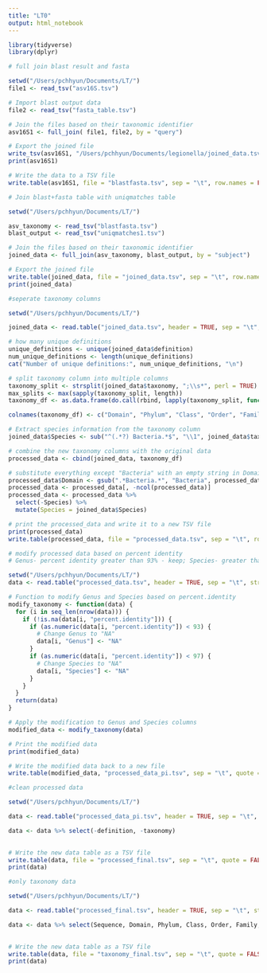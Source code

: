```yaml
---
title: "LT0"
output: html_notebook
---
```

```r
library(tidyverse)
library(dplyr)
```

```r
# full join blast result and fasta 

setwd("/Users/pchhyun/Documents/LT/")
file1 <- read_tsv("asv16S.tsv")

# Import blast output data
file2 <- read_tsv("fasta_table.tsv")

# Join the files based on their taxonomic identifier
asv16S1 <- full_join( file1, file2, by = "query")

# Export the joined file
write_tsv(asv16S1, "/Users/pchhyun/Documents/legionella/joined_data.tsv")
print(asv16S1)

# Write the data to a TSV file
write.table(asv16S1, file = "blastfasta.tsv", sep = "\t", row.names = FALSE)

```
```r
# Join blast+fasta table with uniqmatches table

setwd("/Users/pchhyun/Documents/LT/")

asv_taxonomy <- read_tsv("blastfasta.tsv")
blast_output <- read_tsv("uniqmatches1.tsv")

# Join the files based on their taxonomic identifier 
joined_data <- full_join(asv_taxonomy, blast_output, by = "subject")

# Export the joined file
write.table(joined_data, file = "joined_data.tsv", sep = "\t", row.names = FALSE)
print(joined_data)
```
```r
#seperate taxonomy columns 

setwd("/Users/pchhyun/Documents/LT/")

joined_data <- read.table("joined_data.tsv", header = TRUE, sep = "\t", stringsAsFactors = FALSE)

# how many unique definitions 
unique_definitions <- unique(joined_data$definition)
num_unique_definitions <- length(unique_definitions)
cat("Number of unique definitions:", num_unique_definitions, "\n")

# split taxonomy column into multiple columns
taxonomy_split <- strsplit(joined_data$taxonomy, ";\\s*", perl = TRUE)
max_splits <- max(sapply(taxonomy_split, length))
taxonomy_df <- as.data.frame(do.call(rbind, lapply(taxonomy_split, function(x) c(x, rep(NA, max_splits - length(x))))))

colnames(taxonomy_df) <- c("Domain", "Phylum", "Class", "Order", "Family", "Genus", "Species")

# Extract species information from the taxonomy column
joined_data$Species <- sub("^(.*?) Bacteria.*$", "\\1", joined_data$taxonomy)

# combine the new taxonomy columns with the original data
processed_data <- cbind(joined_data, taxonomy_df)

# substitute everything except "Bacteria" with an empty string in Domain column
processed_data$Domain <- gsub(".*Bacteria.*", "Bacteria", processed_data$Domain)
processed_data <- processed_data[, -ncol(processed_data)]
processed_data <- processed_data %>%
  select(-Species) %>%
  mutate(Species = joined_data$Species)

# print the processed_data and write it to a new TSV file
print(processed_data)
write.table(processed_data, file = "processed_data.tsv", sep = "\t", row.names = FALSE)

```


```r
# modify processed data based on percent identity 
# Genus- percent identity greater than 93% - keep; Species- greater than 97%;

setwd("/Users/pchhyun/Documents/LT/")
data <- read.table("processed_data.tsv", header = TRUE, sep = "\t", stringsAsFactors = FALSE)

# Function to modify Genus and Species based on percent.identity
modify_taxonomy <- function(data) {
  for (i in seq_len(nrow(data))) {
    if (!is.na(data[i, "percent.identity"])) {
      if (as.numeric(data[i, "percent.identity"]) < 93) {
        # Change Genus to "NA"
        data[i, "Genus"] <- "NA"
      }
      if (as.numeric(data[i, "percent.identity"]) < 97) {
        # Change Species to "NA"
        data[i, "Species"] <- "NA"
      }
    }
  }
  return(data)
}

# Apply the modification to Genus and Species columns
modified_data <- modify_taxonomy(data)

# Print the modified data
print(modified_data)

# Write the modified data back to a new file
write.table(modified_data, "processed_data_pi.tsv", sep = "\t", quote = FALSE, row.names = FALSE)
```
```r
#clean processed data 

setwd("/Users/pchhyun/Documents/LT/")

data <- read.table("processed_data_pi.tsv", header = TRUE, sep = "\t", stringsAsFactors = FALSE)

data <- data %>% select(-definition, -taxonomy)
                

# Write the new data table as a TSV file
write.table(data, file = "processed_final.tsv", sep = "\t", quote = FALSE, row.names = FALSE)
print(data)


```
```r
#only taxonomy data

setwd("/Users/pchhyun/Documents/LT/")

data <- read.table("processed_final.tsv", header = TRUE, sep = "\t", stringsAsFactors = FALSE)

data <- data %>% select(Sequence, Domain, Phylum, Class, Order, Family,Genus,Species)
                

# Write the new data table as a TSV file
write.table(data, file = "taxonomy_final.tsv", sep = "\t", quote = FALSE, row.names = FALSE)
print(data)

```


